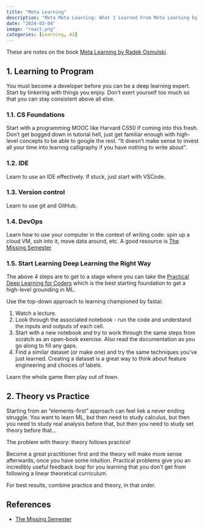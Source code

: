 ```yaml
---
title: "Meta Learning"
description: "Meta Meta Learning: What I Learned From Meta Learning by Radek Osmulski"
date: "2024-03-04"
image: "react.png"
categories: [Learning, AI]
---
```


<!-- 
See here: 
https://www.scribd.com/document/661873147/Radek-Osmulski-Meta-Learning-How-to-Learn-Deep-Learning-and-Thrive-in-the-Digital-World-Radek-Osmulski-2021

And condensed notes here: https://docs.google.com/document/d/1-zHZwWqZtqh9_ESzoowWzjG0T0Dz54JlpcY2fV5lAPE/edit#heading=h.8r0bt3wfitk0 -->

These are notes on the book [Meta Learning by Radek Osmulski](https://rosmulski.gumroad.com/l/learn_machine_learning/blog).


## 1. Learning to Program
You must become a developer before you can be a deep learning expert. Start by tinkering with things you enjoy. Don't exert yourself too much so that you can stay consistent above all else.

### 1.1. CS Foundations
Start with a programming MOOC like Harvard CS50 if coming into this fresh. Don't get bogged down in tutorial hell, just get familiar enough with high-level concepts to be able to google the rest. "It doesn't make sense to invest all your time into learnng calligraphy if you have nothing to write about".

### 1.2. IDE
Learn to use an IDE effectively. If stuck, just start with VSCode.

### 1.3. Version control
Learn to use git and GitHub.

### 1.4. DevOps
Learn how to use your computer in the context of writing code: spin up a cloud VM, ssh into it, move data around, etc. A good resource is [The Missing Semester](https://missing.csail.mit.edu/)

### 1.5. Start Learning Deep Learning the Right Way
The above 4 steps are to get to a stage where you can take the [Practical Deep Learning for Coders](https://course.fast.ai/) which is the best starting foundation to get a high-level grounding in ML.

Use the top-down approach to learning championed by fastai:

1. Watch a lecture.
2. Look through the associated notebook - run the code and understand the inputs and outputs of each cell.
3. Start with a new notebook and try to work through the same steps from scratch as an open-book exercise. Also read the documentation as you go along to fill any gaps.
4. Find a similar dataset (or make one) and try the same techniques you've just learned. Creating a dataset is a great way to think about feature engineering and choices of labels.

Learn the whole game then play out of town.


## 2. Theory vs Practice
Starting from an "elements-first" approach can feel liek a never ending struggle. You want to learn ML, but then need to study calculus, but then you need to study real analysis before that, but then you need to study set theory before that...

The problem with theory: theory follows practice!

Become a great practitioner first and the theory will make more sense afterwards, once you have some intuition.
Practical problems give you an incredibly useful feedback loop for you learning that you don't get from following a linear theoretical curriculum.

For best results, combine practice and theory, in that order.



## References
- [The Missing Semester](https://missing.csail.mit.edu/)

